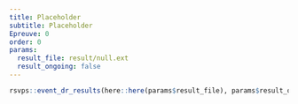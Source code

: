 ```yaml
---
title: Placeholder
subtitle: Placeholder
Epreuve: 0
order: 0
params:
  result_file: result/null.ext
  result_ongoing: false
---
```


::: column-page
```r
rsvps::event_dr_results(here::here(params$result_file), params$result_ongoing)
```
:::
